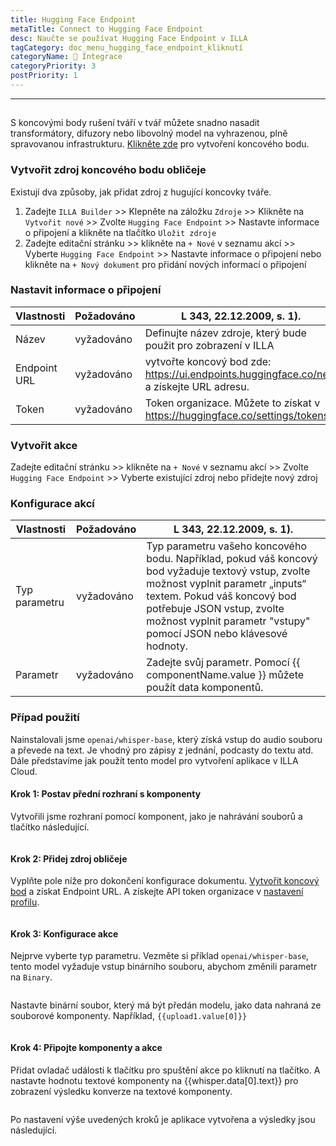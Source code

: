 ```yaml
---
title: Hugging Face Endpoint
metaTitle: Connect to Hugging Face Endpoint
desc: Naučte se používat Hugging Face Endpoint v ILLA
tagCategory: doc_menu_hugging_face_endpoint_kliknutí
categoryName: 🔨 Integrace
categoryPriority: 3
postPriority: 1
---
```


* * *

## <h2 hidden>Hugging Face Endpoint</h2>

S koncovými body rušení tváří v tvář můžete snadno nasadit transformátory, difuzory nebo libovolný model na vyhrazenou, plně spravovanou infrastrukturu. [Klikněte zde](https://ui.endpoints.huggingface.co/new) pro vytvoření koncového bodu. 

### Vytvořit zdroj koncového bodu obličeje

Existují dva způsoby, jak přidat zdroj z hugující koncovky tváře. 

1.  Zadejte `ILLA Builder` >> Klepněte na záložku `Zdroje` >> Klikněte na `Vytvořit nové` >> Zvolte `Hugging Face Endpoint` >> Nastavte informace o připojení a klikněte na tlačítko `Uložit zdroje`
2.  Zadejte editační stránku >> klikněte na `+ Nové` v seznamu akcí >> Vyberte `Hugging Face Endpoint` >> Nastavte informace o připojení nebo klikněte na `+ Nový dokument` pro přidání nových informací o připojení

### Nastavit informace o připojení

| Vlastnosti   | Požadováno | L 343, 22.12.2009, s. 1).                                                                 |
| ------------ | ---------- | ----------------------------------------------------------------------------------------- |
| Název        | vyžadováno | Definujte název zdroje, který bude použit pro zobrazení v ILLA                            |
| Endpoint URL | vyžadováno | vytvořte koncový bod zde: https://ui.endpoints.huggingface.co/new a získejte URL adresu.  |
| Token        | vyžadováno | Token organizace. Můžete to získat v https://huggingface.co/settings/tokens.              |

### Vytvořit akce

Zadejte editační stránku >> klikněte na `+ Nové` v seznamu akcí >> Zvolte `Hugging Face Endpoint` >> Vyberte existující zdroj nebo přidejte nový zdroj

### Konfigurace akcí

| Vlastnosti    | Požadováno | L 343, 22.12.2009, s. 1).                                                                                                                                                                                                                                               |
| ------------- | ---------- | ----------------------------------------------------------------------------------------------------------------------------------------------------------------------------------------------------------------------------------------------------------------------- |
| Typ parametru | vyžadováno | Typ parametru vašeho koncového bodu. Například, pokud váš koncový bod vyžaduje textový vstup, zvolte možnost vyplnit parametr „inputs“ textem. Pokud váš koncový bod potřebuje JSON vstup, zvolte možnost vyplnit parametr "vstupy" pomocí JSON nebo klávesové hodnoty. |
| Parametr      | vyžadováno | Zadejte svůj parametr. Pomocí {{ componentName.value }} můžete použít data komponentů.                                                                                                                                                                                  |

### Případ použití

Nainstalovali jsme `openai/whisper-base`, který získá vstup do audio souboru a převede na text. Je vhodný pro zápisy z jednání, podcasty do textu atd. Dále představíme jak použít tento model pro vytvoření aplikace v ILLA Cloud.

#### Krok 1: Postav přední rozhraní s komponenty

Vytvořili jsme rozhraní pomocí komponent, jako je nahrávání souborů a tlačítko následující.

<img src='https://cdn.illacloud.com/official-website/img/docs/connect/hf1.png' alt="" />

#### Krok 2: Přidej zdroj obličeje

Vyplňte pole níže pro dokončení konfigurace dokumentu. [Vytvořit koncový bod](https://ui.endpoints.huggingface.co/new) a získat Endpoint URL. A získejte API token organizace v [nastavení profilu](https://huggingface.co/settings/tokens). 

<img src='https://cdn.illacloud.com/official-website/img/docs/connect/hf2.png' alt="" />

#### Krok 3: Konfigurace akce

Nejprve vyberte typ parametru. Vezměte si příklad `openai/whisper-base`, tento model vyžaduje vstup binárního souboru, abychom změnili parametr na `Binary`.

<img src='https://cdn.illacloud.com/official-website/img/docs/connect/hf3.png' alt="" />

Nastavte binární soubor, který má být předán modelu, jako data nahraná ze souborové komponenty. Například, `{{upload1.value[0]}}`

<img src='https://cdn.illacloud.com/official-website/img/docs/connect/hf4.png' alt="" />

#### Krok 4: Připojte komponenty a akce

Přidat ovladač události k tlačítku pro spuštění akce po kliknutí na tlačítko. A nastavte hodnotu textové komponenty na {{whisper.data[0].text}} pro zobrazení výsledku konverze na textové komponenty. 

<img src='https://cdn.illacloud.com/official-website/img/docs/connect/hf5.png' alt="" />

Po nastavení výše uvedených kroků je aplikace vytvořena a výsledky jsou následující.

<img src='https://cdn.illacloud.com/official-website/img/docs/connect/hf6.gif' alt="" />
